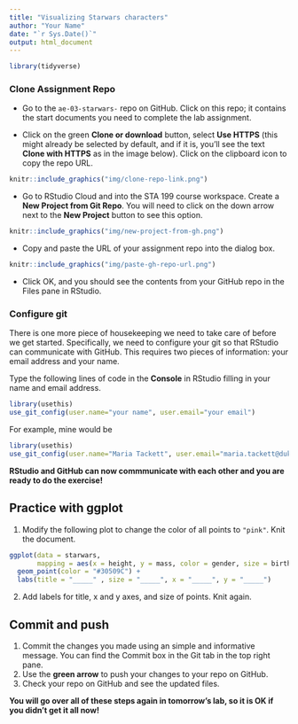 ```yaml
---
title: "Visualizing Starwars characters"
author: "Your Name"
date: "`r Sys.Date()`"
output: html_document
---
```


```r
library(tidyverse)
```

### Clone Assignment Repo

- Go to the `ae-03-starwars-` repo on GitHub.  Click on this repo; it contains the start documents you need to complete the lab assignment. 

- Click on the green **Clone or download** button, select **Use HTTPS** (this might already be selected by default, and if it is, you'll see the text **Clone with HTTPS** as in the image below). Click on the clipboard icon to copy the repo URL.

```r
knitr::include_graphics("img/clone-repo-link.png")
```


- Go to RStudio Cloud and into the STA 199 course workspace. Create a **New Project from Git Repo**. You will need to click on the down arrow next to the **New Project** button to see this option.

```r
knitr::include_graphics("img/new-project-from-gh.png")
```

- Copy and paste the URL of your assignment repo into the dialog box.

```r
knitr::include_graphics("img/paste-gh-repo-url.png")
```

- Click OK, and you should see the contents from your GitHub repo in the Files pane in RStudio. 

### Configure git

There is one more piece of housekeeping we need to take care of before we get started. Specifically,  we need to configure your git so that RStudio can communicate with GitHub. This requires two pieces of information: your email address and your name.

Type the following lines of code in the **Console** in RStudio filling in your name and email address.

```r
library(usethis)
use_git_config(user.name="your name", user.email="your email")
```

For example, mine would be  

```r
library(usethis)
use_git_config(user.name="Maria Tackett", user.email="maria.tackett@duke.edu")
``````

**RStudio and GitHub can now commmunicate with each other and you are ready to do the exercise!**

## Practice with ggplot

1. Modify the following plot to change the color of all points to `"pink"`. Knit the document.

```r
ggplot(data = starwars, 
       mapping = aes(x = height, y = mass, color = gender, size = birth_year)) +
  geom_point(color = "#30509C") +
  labs(title = "_____" , size = "_____", x = "_____", y = "_____")
```

2. Add labels for title, x and y axes, and size of points. Knit again.

## Commit and push

1. Commit the changes you made using an simple and informative message. You can find the Commit box in the Git tab in the top right pane.
2. Use the **green arrow** to push your changes to your repo on GitHub.
3. Check your repo on GitHub and see the updated files.

**You will go over all of these steps again in tomorrow's lab, so it is OK if you didn't get it all now!**
